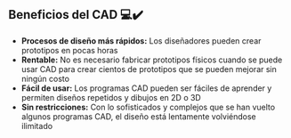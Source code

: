 ## Beneficios del CAD 💻✔️

- **Procesos de diseño más rápidos:** Los diseñadores pueden crear prototipos en pocas horas
- **Rentable:** No es necesario fabricar prototipos físicos cuando se puede usar CAD para crear cientos de prototipos que se pueden mejorar sin ningún costo
- **Fácil de usar:** Los programas CAD pueden ser fáciles de aprender y permiten diseños repetidos y dibujos en 2D o 3D
- **Sin restricciones:** Con lo sofisticados y complejos que se han vuelto algunos programas CAD, el diseño está lentamente volviéndose ilimitado
